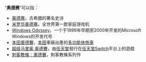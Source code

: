{{NoteTA|G1 = Mario}}
“'''奥德赛'''”可以指：
*[[奥德赛|奥德赛]]，古希腊的著名史诗
*[[米罗华奥德赛|米罗华奥德赛]]，全世界第一款家庭游戏机
*[[Windows_Odyssey|Windows Odyssey]]，一个于1999年早期至2000年开发的Microsoft Windows的开发代号
*[[本田奧德賽|本田奧德賽]]，[[本田|本田]]車廠出產的[[多功能休旅車|多功能休旅車]]
*[[超级马里奥_奥德賽|超级马里奥 奥德賽]]，由[[任天堂|任天堂]]發行在[[任天堂Switch|任天堂Switch]]平台上的遊戲
*[[刺客教條：奧德賽|刺客教條：奧德賽]]，刺客教條系列作

{{disambig|Cat=三字消歧義}}